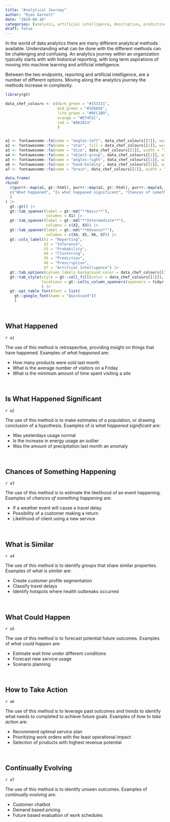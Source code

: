 ```yaml
---
title: "Analytical Journey"
author: "Ryan Garnett"
date: "2024-08-16"
categories: [analysis, artificial intelligence, descriptive, predictive, prescriptive]
draft: false
---
```


In the world of data analytics there are many different analytical methods available. Understanding what can be done with the different methods can be challenging and confusing. An analytics journey within an organization typically starts with with historical reporting, with long term aspirations of moving into machine learning and artificial intelligence.

Between the two endpoints, reporting and artificial intelligence, are a number of different options. Moving along the analytics journey the methods increase in complexity.

```r
library(gt)

data_chef_colours <- c(dark_green = "#153331",
                       mid_green = "#1E6E6E",
                       lite_green = "#9FC2B9",
                       orange = "#E74F2C",
                       red = "#A62014"
                       )


a1 <- fontawesome::fa(name = "angles-left", data_chef_colours[[1]], width = "3em")
a2 <- fontawesome::fa(name = "star", fill = data_chef_colours[[1]], width = "3em", prefer_type = "solid")
a3 <- fontawesome::fa(name = "dice", data_chef_colours[[1]], width = "3em")
a4 <- fontawesome::fa(name = "object-group", data_chef_colours[[1]], width = "3em")
a5 <- fontawesome::fa(name = "angles-right", data_chef_colours[[1]], width = "3em")
a6 <- fontawesome::fa(name = "hand-holding", data_chef_colours[[1]], width = "3em")
a7 <- fontawesome::fa(name = "brain", data_chef_colours[[1]], width = "3em")

data.frame(
rbind(
  c(purrr::map(a1, gt::html), purrr::map(a2, gt::html), purrr::map(a3, gt::html), purrr::map(a4, gt::html), purrr::map(a5, gt::html), purrr::map(a6, gt::html), purrr::map(a7, gt::html)),
  c("What happened", "Is what happened significant", "Chances of something happening", "What is similar", "What could happen", "How to take action", "Continually evolving")
  )
) |>
  gt::gt() |>
  gt::tab_spanner(label = gt::md("**Basic**"), 
                  columns = X1) |>
  gt::tab_spanner(label = gt::md("**Intermediate**"), 
                  columns = c(X2, X3)) |>
  gt::tab_spanner(label = gt::md("**Advance**"), 
                  columns = c(X4, X5, X6, X7)) |>
  gt::cols_label(X1 = "Reporting",
                 X2 = "Inference",
                 X3 = "Probability",
                 X4 = "Clustering",
                 X5 = "Prediction",
                 X6 = "Prescriptive",
                 X7 = "Artifical Intelligence") |>
  gt::tab_options(column_labels.background.color = data_chef_colours[[3]]) |>
  gt::tab_style(style = gt::cell_fill(color = data_chef_colours[[1]]),
                locations = gt::cells_column_spanners(spanners = tidyr::everything())
                ) |>
  gt::opt_table_font(font = list(
    gt::google_font(name = "Quicksand"))
    )
```

<br>

## What Happened

`r a1`

The use of this method is retrospective, providing insight on things that have happened. Examples of *what happened* are:

-   How many products were sold last month
-   What is the average number of visitors on a Friday
-   What is the minimum amount of time spent visiting a site

<br>

## Is What Happened Significant

`r a2`

The use of this method is to make estimates of a population, or drawing conclusion of a hypothesis. Examples of *is what happened significant* are:

-   Was yesterdays usage normal
-   Is the increase in energy usage an outlier
-   Was the amount of precipitation last month an anomaly

<br>

## Chances of Something Happening

`r a3`

The use of this method is to estimate the likelihood of an event happening. Examples of *chances of something happening* are:

-   If a weather event will cause a travel delay
-   Possibility of a customer making a return
-   Likelihood of client using a new service

<br>

## What is Similar

`r a4`

The use of this method is to identify groups that share similar properties. Examples of *what is similar* are:

-   Create customer profile segmentation
-   Classify travel delays
-   Identify hotspots where health outbreaks occurred

<br>

## What Could Happen

`r a5`

The use of this method is to forecast potential future outcomes. Examples of *what could happen* are:

-   Estimate wait time under different conditions
-   Forecast new service usage
-   Scenario planning

<br>

## How to Take Action

`r a6`

The use of this method is to leverage past outcomes and trends to identify what needs to completed to achieve future goals. Examples of *how to take action* are:

-   Recommend optimal service plan
-   Prioritizing work orders with the least operational impact
-   Selection of products with highest revenue potential

<br>

## Continually Evolving

`r a7`

The use of this method is to identify unseen outcomes. Examples of *continually evolving* are:

-   Customer chatbot
-   Demand based pricing
-   Future based evaluation of work schedules
